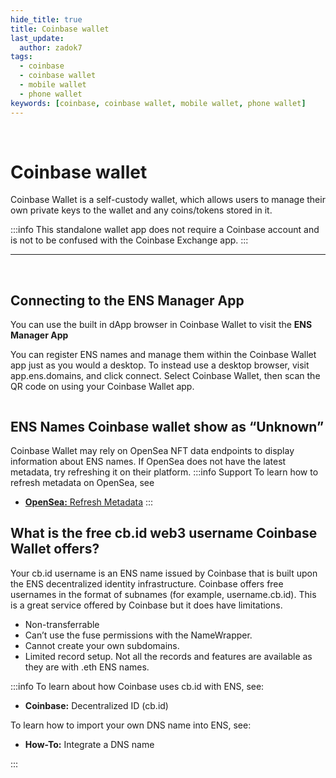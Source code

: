 ```yaml
---
hide_title: true
title: Coinbase wallet
last_update:
  author: zadok7
tags:
  - coinbase
  - coinbase wallet
  - mobile wallet
  - phone wallet
keywords: [coinbase, coinbase wallet, mobile wallet, phone wallet]
---
```


<br/>
<div class="container" style={{'padding':'0px'}}>
<div class="row">
<div class="col">

# Coinbase wallet

Coinbase Wallet is a self-custody wallet, which allows users to manage their own private keys to the wallet and any coins/tokens stored in it.  
    
:::info
This standalone wallet app does not require a Coinbase account and is not to be confused with the Coinbase Exchange app.
:::    

</div>
<div class="col">
<PhoneWindow img="/img/coinbase-wallet-app.jpg"/>
</div>
</div>
</div>

---

<br/>
<div class="container">
<div class="row">
<div class="col">
<PhoneWindow img="/img/coinbase-wallet-1.jpg"/>
</div>
<div class="col">

## Connecting to the ENS Manager App

<p>You can use the built in dApp browser in Coinbase Wallet to visit the <Link to="https://app.ens.domains"><b>ENS Manager App</b></Link></p>
</div>
</div>
</div>

You can register ENS names and manage them within the Coinbase Wallet app just as you would a desktop.
To instead use a desktop browser, visit app.ens.domains, and click connect. Select Coinbase Wallet, then scan the QR code on using your Coinbase Wallet app.

<BrowserWindow url="app.ens.domains">
  <Image img="/img/coinbase-wallet-2.png"/>
</BrowserWindow>

## ENS Names Coinbase wallet show as “Unknown”
Coinbase Wallet may rely on OpenSea NFT data endpoints to display information about ENS names. If OpenSea does not have the latest metadata, try refreshing it on their platform.
:::info Support
To learn how to refresh metadata on OpenSea, see
 - [**OpenSea:** Refresh Metadata](/docs/faq/marketplaces/opensea#refresh-metadata)
:::

## What is the free cb.id web3 username Coinbase Wallet offers?
Your cb.id username is an ENS name issued by Coinbase that is built upon the ENS decentralized identity infrastructure. Coinbase offers free usernames in the format of subnames (for example, username.cb.id). This is a great service offered by Coinbase but it does have limitations.

 - Non-transferrable
 - Can’t use the fuse permissions with the NameWrapper.
 - Cannot create your own subdomains.
 - Limited record setup. Not all the records and features are available as they are with .eth ENS names.

:::info
To learn about how Coinbase uses cb.id with ENS, see:
 - <Link to="https://help.coinbase.com/en/wallet/managing-account/coinbase-ens-support"><b>Coinbase:</b> Decentralized ID (cb.id)</Link>

To learn how to import your own DNS name into ENS, see:
 - <Link to="/docs/howto/integrate-dns"><b>How-To:</b> Integrate a DNS name</Link>
:::
